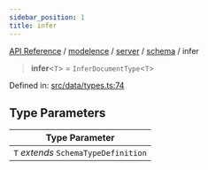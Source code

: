 ```yaml
---
sidebar_position: 1
title: infer
---
```


[API Reference](/api-reference/modelence/server/namespaces/schema/type-aliases/../../../../../index) / [modelence](/api-reference/modelence/server/namespaces/schema/type-aliases/../../../../index) / [server](/api-reference/modelence/server/namespaces/schema/type-aliases/../../../index) / [schema](/api-reference/modelence/server/namespaces/schema/type-aliases/../index) / infer

> **infer**\<`T`\> = `InferDocumentType`\<`T`\>

Defined in: [src/data/types.ts:74](https://github.com/modelence/modelence/blob/4510b4b253d7ee77c62b0aec553870663ff8973a/packages/modelence/src/data/types.ts#L74)

## Type Parameters

| Type Parameter |
| ------ |
| `T` *extends* `SchemaTypeDefinition` |

